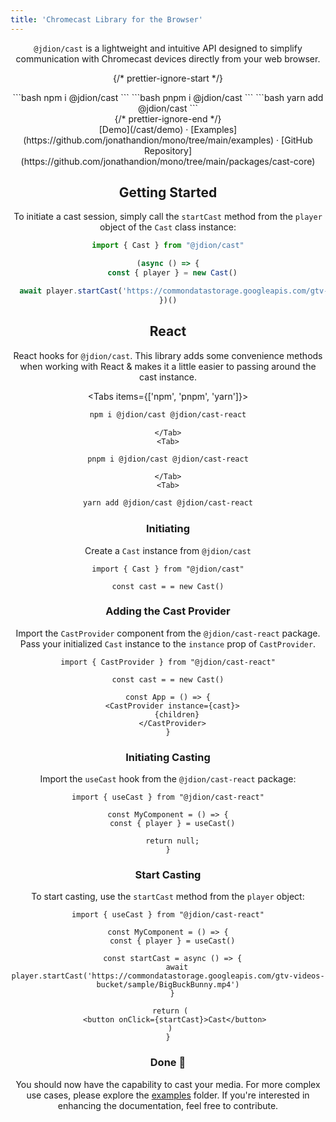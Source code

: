 ```yaml
---
title: 'Chromecast Library for the Browser'
---
```



<Header/>

`@jdion/cast` is a lightweight and intuitive API designed to simplify communication with Chromecast devices directly from your web browser.

{/* prettier-ignore-start */}
<div className="max-w-xs mx-auto mt-5 mb-8 text-center install">
  <Tabs items={['npm', 'pnpm', 'yarn']}>
    <Tab>
```bash
npm i @jdion/cast
```
    </Tab>
    <Tab>
```bash
pnpm i @jdion/cast
```
    </Tab>
    <Tab>
```bash
yarn add @jdion/cast
```
    </Tab>
  </Tabs>
</div>
{/* prettier-ignore-end */}

<div className="mb-20 text-center">
  [Demo](/cast/demo) ·
  [Examples](https://github.com/jonathandion/mono/tree/main/examples) ·
  [GitHub Repository](https://github.com/jonathandion/mono/tree/main/packages/cast-core)
</div>

## Getting Started

To initiate a cast session, simply call the `startCast` method from the `player` object of the `Cast` class instance:

```ts
import { Cast } from "@jdion/cast"

(async () => {
  const { player } = new Cast()

  await player.startCast('https://commondatastorage.googleapis.com/gtv-videos-bucket/sample/BigBuckBunny.mp4')
})()
````

## React

React hooks for `@jdion/cast`. This library adds some convenience methods when working with React & makes it a little easier to passing around the cast instance.

<Tabs items={['npm', 'pnpm', 'yarn']}>
    <Tab>
```bash
npm i @jdion/cast @jdion/cast-react
```
    </Tab>
    <Tab>
```bash
pnpm i @jdion/cast @jdion/cast-react
```
    </Tab>
    <Tab>
```bash
yarn add @jdion/cast @jdion/cast-react
```
</Tab>
</Tabs>

<Steps>

### Initiating

Create a `Cast` instance from `@jdion/cast`

```tsx
import { Cast } from "@jdion/cast"

const cast = = new Cast()
```

### Adding the Cast Provider

Import the `CastProvider` component from the `@jdion/cast-react` package. Pass your initialized `Cast` instance to the `instance` prop of `CastProvider`.

```tsx {6-8}
import { CastProvider } from "@jdion/cast-react"

const cast = = new Cast()

const App = () => {
  <CastProvider instance={cast}>
    {children}
  </CastProvider>
}
```
 
### Initiating Casting

Import the `useCast` hook from the `@jdion/cast-react` package:
 
```tsx {4}
import { useCast } from "@jdion/cast-react"

const MyComponent = () => {
  const { player } = useCast()

  return null;
}
```

### Start Casting

To start casting, use the `startCast` method from the `player` object:

```tsx {7}
import { useCast } from "@jdion/cast-react"

const MyComponent = () => {
  const { player } = useCast()

  const startCast = async () => {
    await player.startCast('https://commondatastorage.googleapis.com/gtv-videos-bucket/sample/BigBuckBunny.mp4')
  }

 return (
   <button onClick={startCast}>Cast</button>
 )
}
```

### Done 🎉

You should now have the capability to cast your media. For more complex use cases, please explore the [examples](https://github.com/jonathandion/mono/tree/main/examples) folder. If you're interested in enhancing the documentation, feel free to contribute.

</Steps>
